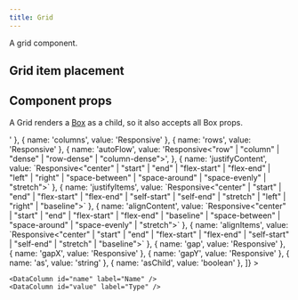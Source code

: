 ```yaml
---
title: Grid
---
```


A grid component.

<Example>
  <Grid gap="3" columns="repeat(3, 1fr)">
    <ExampleBox />
    <ExampleBox />
    <ExampleBox />
    <ExampleBox />
    <ExampleBox />
    <ExampleBox />
    <ExampleBox />
    <ExampleBox />
    <ExampleBox />
  </Grid>
</Example>

## Grid item placement

<Example>
  <Grid gap="3" columns="repeat(3, 1fr)" rows="repeat(3, 1fr)">
    <ExampleBox width="auto" gridRow="1 / 2" gridColumn="1 / 3" />
    <ExampleBox width="auto" height="auto" gridRow="2 / 4" gridColumn="1 / 3" />
    <ExampleBox height="auto" gridRow="1 / 4" gridColumn="3 / 4" />
  </Grid>
</Example>

## Component props

A Grid renders a [Box](/docs/layout/box) as a child, so it also accepts all Box props.

<Example>
  <DataTable
    data={[
      { name: 'display', value: 'Responsive<"grid" | "inline-grid" | "none">' },
      { name: 'columns', value: 'Responsive<string>' },
      { name: 'rows', value: 'Responsive<string>' },
      {
        name: 'autoFlow',
        value: 'Responsive<"row" | "column" | "dense" | "row-dense" | "column-dense">',
      },
      { name: 'justifyContent', value: `Responsive<"center"
          | "start"
          | "end"
          | "flex-start"
          | "flex-end"
          | "left"
          | "right"
          | "space-between"
          | "space-around"
          | "space-evenly"
          | "stretch">`
      },
      { name: 'justifyItems', value: `Responsive<"center"
          | "start"
          | "end"
          | "flex-start"
          | "flex-end"
          | "self-start"
          | "self-end"
          | "stretch"
          | "left"
          | "right"
          | "baseline">`
      },
      { name: 'alignContent', value: `Responsive<"center"
          | "start"
          | "end"
          | "flex-start"
          | "flex-end"
          | "baseline"
          | "space-between"
          | "space-around"
          | "space-evenly"
          | "stretch">`
      },
      { name: 'alignItems', value: `Responsive<"center"
          | "start"
          | "end"
          | "flex-start"
          | "flex-end"
          | "self-start"
          | "self-end"
          | "stretch"
          | "baseline">`
      },
      { name: 'gap', value: 'Responsive<Spacing>' },
      { name: 'gapX', value: 'Responsive<Spacing>' },
      { name: 'gapY', value: 'Responsive<Spacing>' },
      { name: 'as', value: 'string' },
      { name: 'asChild', value: 'boolean' },
    ]}
  >

    <DataColumn id="name" label="Name" />
    <DataColumn id="value" label="Type" />

  </DataTable>
</Example>
